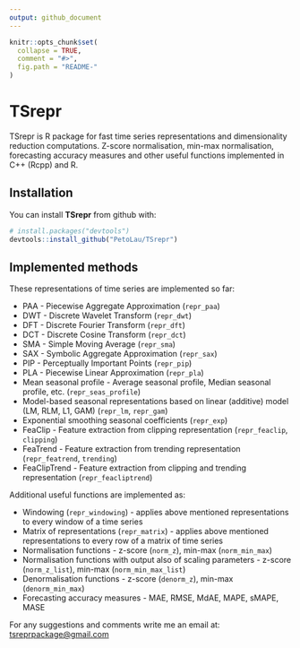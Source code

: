 ```yaml
---
output: github_document
---
```


<!-- README.md is generated from README.Rmd. Please edit that file -->

```r
knitr::opts_chunk$set(
  collapse = TRUE,
  comment = "#>",
  fig.path = "README-"
)
```

# TSrepr

TSrepr is R package for fast time series representations and dimensionality reduction computations. Z-score normalisation, min-max normalisation, forecasting accuracy measures and other useful functions implemented in C++ (Rcpp) and R.

## Installation

You can install **TSrepr** from github with:

```r
# install.packages("devtools")
devtools::install_github("PetoLau/TSrepr")
```

## Implemented methods

These representations of time series are implemented so far:

 * PAA - Piecewise Aggregate Approximation (`repr_paa`)
 * DWT - Discrete Wavelet Transform (`repr_dwt`)
 * DFT - Discrete Fourier Transform (`repr_dft`)
 * DCT - Discrete Cosine Transform (`repr_dct`)
 * SMA - Simple Moving Average (`repr_sma`)
 * SAX - Symbolic Aggregate Approximation (`repr_sax`)
 * PIP - Perceptually Important Points (`repr_pip`)
 * PLA - Piecewise Linear Approximation (`repr_pla`)
 * Mean seasonal profile - Average seasonal profile, Median seasonal profile, etc. (`repr_seas_profile`)
 * Model-based seasonal representations based on linear (additive) model (LM, RLM, L1, GAM) (`repr_lm`, `repr_gam`)
 * Exponential smoothing seasonal coefficients (`repr_exp`)
 * FeaClip - Feature extraction from clipping representation (`repr_feaclip`, `clipping`)
 * FeaTrend - Feature extraction from trending representation (`repr_featrend`, `trending`)
 * FeaClipTrend - Feature extraction from clipping and trending representation (`repr_feacliptrend`)
 
Additional useful functions are implemented as:

  * Windowing (`repr_windowing`) - applies above mentioned representations to every window of a time series
  * Matrix of representations (`repr_matrix`) - applies above mentioned representations to every row of a matrix of time series
  * Normalisation functions - z-score (`norm_z`), min-max (`norm_min_max`)
  * Normalisation functions with output also of scaling parameters - z-score (`norm_z_list`), min-max (`norm_min_max_list`)
  * Denormalisation functions - z-score (`denorm_z`), min-max (`denorm_min_max`)
  * Forecasting accuracy measures - MAE, RMSE, MdAE, MAPE, sMAPE, MASE


For any suggestions and comments write me an email at: [tsreprpackage@gmail.com](mailto:tsreprpackage@gmail.com)

